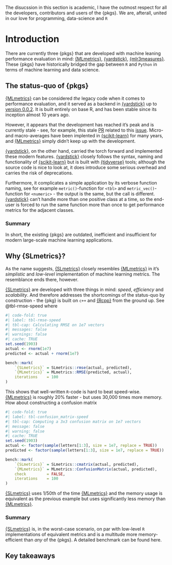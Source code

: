 ::: {.callout-note}
The disucssion in this section is academic, I have the outmost respect for all the developers, contributors and users of the {pkgs}. We are, afterall, united in our love for programming, data-science and `R`
:::

# Introduction

There are currently three {pkgs} that are developed with machine leaning performance evaluation in mind: [{MLmetrics}](https://github.com/yanyachen/MLmetrics), [{yardstick}](https://github.com/tidymodels/yardstick), [{mlr3measures}](https://github.com/mlr-org/mlr3measures). These {pkgs} have historically bridged the gap between `R` and `Python` in terms of machine learning and data science.

## The status-quo of {pkgs}

[{MLmetrics}](https://github.com/yanyachen/MLmetrics) can be considered *the* legacy code when it comes to performance evaluation, and it served as a backend in [{yardstick}](https://github.com/tidymodels/yardstick) up to [version 0.0.2](https://yardstick.tidymodels.org/news/index.html#yardstick-002). It is built entirely on base R, and has been stable since its inception almost 10 years ago.

However, it appears that the development has reached it's peak and is currently stale - see, for example, this stale [PR](https://github.com/yanyachen/MLmetrics/pull/3) related to this [issue](https://github.com/yanyachen/MLmetrics/issues/2). Micro- and macro-averages have been implented in [{scikit-learn}](https://github.com/scikit-learn/scikit-learn) for many years, and [{MLmetrics}](https://github.com/yanyachen/MLmetrics) simply didn't keep up with the development.

[{yardstick}](https://github.com/tidymodels/yardstick), on the other hand, carried the torch forward and implemented these modern features. [{yardstick}](https://github.com/tidymodels/yardstick) closely follows the syntax, naming and functionality of [{scikit-learn}](https://github.com/scikit-learn/scikit-learn) but is built with [{tidyverse}](https://github.com/tidyverse) tools; although the source code is nice to look at, it does introduce some serious overhead and carries the risk of deprecations.

Furthermore, it complicates a simple application by its verbose function naming, see for example `metric()`-function for `<tbl>` and `metric_vec()`-function for `<numeric>` - the output is the same, but the call is different. [{yardstick}](https://github.com/tidymodels/yardstick) can't handle more than one positive class at a time, so the end-user is forced to run the same function more than once to get performance metrics for the adjacent classes.

### Summary

In short, the existing {pkgs} are outdated, inefficient and insufficient for modern large-scale machine learning applications.

## Why {SLmetrics}?

As the name suggests, [{SLmetrics}](https://github.com/serkor1/SLmetrics) closely resembles [{MLmetrics}](https://github.com/yanyachen/MLmetrics) in it's *simplistic* and *low-level* implementation of machine learning metrics. The resemblance ends there, however.

[{SLmetrics}](https://github.com/serkor1/SLmetrics) are developed with three things in mind: *speed*, *efficiency* and *scalability*. And therefore addresses the shortcomings of the status-quo by construction - the {pkg} is built on `c++` and [{Rcpp}](https://github.com/RcppCore/Rcpp) from the ground up. See @tbl-rmse-speed where 

```r
#| code-fold: true
#| label: tbl-rmse-speed
#| tbl-cap: Calculating RMSE on 1e7 vectors
#| messages: false
#| warnings: false
#| cache: TRUE
set.seed(1903)
actual <- rnorm(1e7)
predicted <- actual + rnorm(1e7)

bench::mark(
    `{SLmetrics}` = SLmetrics::rmse(actual, predicted),
    `{MLmetrics}` = MLmetrics::RMSE(predicted, actual),
    iterations    = 100
)
```

This shows that well-written `R`-code is hard to beat speed-wise. [{MLmetrics}](https://github.com/yanyachen/MLmetrics) is roughly 20\% faster - but uses 30,000 times more memory. How about constructing a confusion matrix

```r
#| code-fold: true
#| label: tbl-confusion_matrix-speed
#| tbl-cap: Computing a 3x3 confusion matrix on 1e7 vectors
#| message: false
#| warning: false
#| cache: TRUE
set.seed(1903)
actual <- factor(sample(letters[1:3], size = 1e7, replace = TRUE))
predicted <- factor(sample(letters[1:3], size = 1e7, replace = TRUE))

bench::mark(
    `{SLmetrics}` = SLmetrics::cmatrix(actual, predicted),
    `{MLmetrics}` = MLmetrics::ConfusionMatrix(actual, predicted),
    check         = FALSE,
    iterations    = 100
)
```

[{SLmetrics}](https://github.com/serkor1/SLmetrics) uses 1/50th of the time [{MLmetrics}](https://github.com/yanyachen/MLmetrics) and the memory usage is equivalent as the previous example but uses significantly less memory than [{MLmetrics}](https://github.com/yanyachen/MLmetrics).

### Summary

[{SLmetrics}](https://github.com/serkor1/SLmetrics) is, in the worst-case scenario, on par with low-level `R` implementations of equivalent metrics and is a multitude more memory-efficient than *any* of the {pkgs}. A detailed benchmark can be found here.

## Key takeaways


